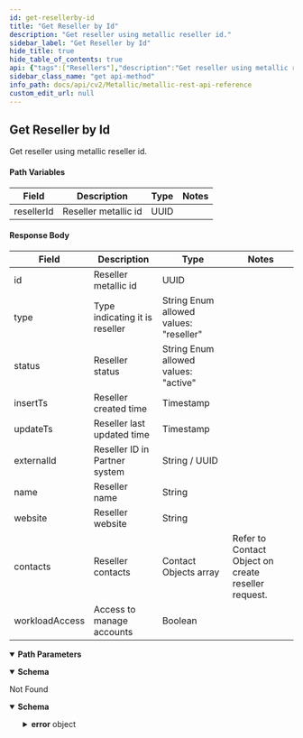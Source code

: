 ```yaml
---
id: get-resellerby-id
title: "Get Reseller by Id"
description: "Get reseller using metallic reseller id."
sidebar_label: "Get Reseller by Id"
hide_title: true
hide_table_of_contents: true
api: {"tags":["Resellers"],"description":"Get reseller using metallic reseller id.\n\n#### Path Variables\n\n| **Field** | **Description** | **Type** | **Notes** |\n| --- | --- | --- | --- |\n| resellerId | Reseller metallic id | UUID |  |\n\n#### Response Body\n\n| **Field** | **Description** | **Type** | **Notes** |\n| --- | --- | --- | --- |\n| id | Reseller metallic id | UUID |  |\n| type | Type indicating it is reseller | String Enum allowed values: \"reseller\" |  |\n| status | Reseller status | String Enum allowed values: \"active\" |  |\n| insertTs | Reseller created time | Timestamp |  |\n| updateTs | Reseller last updated time | Timestamp |  |\n| externalId | Reseller ID in Partner system | String / UUID |  |\n| name | Reseller name | String |  |\n| website | Reseller website | String |  |\n| contacts | Reseller contacts | Contact Objects array | Refer to Contact Object on create reseller request. |\n| workloadAccess | Access to manage accounts | Boolean |  |","operationId":"GetResellerbyId","parameters":[{"name":"resellerId","in":"path","description":"","required":true,"style":"simple","schema":{"type":"string"}}],"responses":{"200":{"description":"","content":{"application/json":{"schema":[{"title":"GetResellerbyId-Success","required":["data"],"type":"object","properties":{"data":{"title":"Data2","required":["id","insertTs","updateTs","name","type","status","contacts","website","externalId","workloadAccess"],"type":"object","properties":{"id":{"type":"string"},"insertTs":{"type":"string"},"updateTs":{"type":"string"},"name":{"type":"string"},"type":{"type":"string"},"status":{"type":"string"},"contacts":{"type":"array","items":{"title":"Contact","type":"object","example":{"email":"{{reseller_admin_email}}","firstName":"{{reseller_admin_firstname}}","lastName":"{{reseller_admin_lastname}}","phone":"{{reseller_admin_phone}}","address":{"addressLine1":"{{addless_line_1}}","city":"{{city}}","state":"{{state}}","country":"{{coutry}}","postalCode":"{{postal_code}}"},"type":"primary"},"properties":{"email":{"type":"string"},"firstName":{"type":"string"},"lastName":{"type":"string"},"phone":{"type":"string"},"address":{"title":"Address","type":"object","example":{"addressLine1":"{{addless_line_1}}","city":"{{city}}","state":"{{state}}","country":"{{coutry}}","postalCode":"{{postal_code}}"},"properties":{"addressLine1":{"type":"string"},"city":{"type":"string"},"state":{"type":"string","description":"Required when country is optional"},"country":{"type":"string"},"postalCode":{"type":"string"},"addressLine2":{"type":"string"}},"required":["addressLine1","city","country","postalCode"]},"type":{"type":"string"}},"required":["email","firstName","lastName","address","type"]},"description":""},"website":{"type":"string"},"externalId":{"type":"string"},"workloadAccess":{"type":"boolean"}},"example":{"id":"e4295015-6535-4989-9457-1ba12040a7ef","insertTs":"2022-09-20T08:42:52","updateTs":"2022-09-20T08:42:52","name":"testreseller","type":"reseller","status":"active","contacts":[{"email":"admin@testreseller.com","firstName":"Brooks","lastName":"Price","phone":"201-200-5904","address":{"addressLine1":"1 Commvault","city":"Tinton Fall","state":"New York","country":"United States","postalCode":"508001"},"type":"primary"}],"website":"www.testreseller.com","externalId":"c36c7995-cddb-459b-b145-f6385e92b844","workloadAccess":false}}},"example":{"data":{"id":"E4295015-6535-4989-9457-1BA12040A7EF","insertTs":"2022-09-20T08:42:52","updateTs":"2022-09-20T08:42:56","name":"testreseller","type":"reseller","status":"active","contacts":[{"email":"admin@testreseller.com","firstName":"Brooks","lastName":"Price","phone":"201-200-5904","address":{"addressLine1":"1 Commvault","city":"Tinton Fall","state":"New York","country":"United States","postalCode":"508001"},"type":"primary"}],"website":"www.testreseller.com","externalId":"c36c7995-cddb-459b-b145-f6385e92b844","workloadAccess":false}}}],"examples":{"Get Reseller by Id - Success":{"value":{"data":{"id":"E4295015-6535-4989-9457-1BA12040A7EF","insertTs":"2022-09-20T08:42:52","updateTs":"2022-09-20T08:42:56","name":"testreseller","type":"reseller","status":"active","contacts":[{"email":"admin@testreseller.com","firstName":"Brooks","lastName":"Price","phone":"201-200-5904","address":{"addressLine1":"1 Commvault","city":"Tinton Fall","state":"New York","country":"United States","postalCode":"508001"},"type":"primary"}],"website":"www.testreseller.com","externalId":"c36c7995-cddb-459b-b145-f6385e92b844","workloadAccess":false}}}}}}},"404":{"description":"Not Found","content":{"application/json":{"schema":{"allOf":[{"title":"GetResellerbyId-Error-NotFound1","required":["error"],"type":"object","properties":{"error":{"title":"Error4","required":["code","message"],"type":"object","properties":{"code":{"type":"integer","format":"int32"},"message":{"type":"string"}},"example":{"code":1006,"message":"Record not found"}}},"example":{"error":{"code":1006,"message":"Record not found"}}},{"example":{"error":{"code":1006,"message":"Record not found"}}}]},"example":{"error":{"code":1006,"message":"Record not found"}}}}}},"deprecated":false,"method":"get","path":"/partner/organizations/resellers/{resellerId}","servers":[{"url":"https://api.metallic.io/api/v1","variables":{}}],"security":[{"bearer":[]}],"securitySchemes":{"bearer":{"type":"http","scheme":"bearer"}},"info":{"title":"Metallic REST API Reference","description":"This API documentation covers all the APIs exposed by metallic for all the partner customers as well as standalone customers.\n\n> Invoke Authentication - `/api/v1/authenticate` API using `username` and `password` provided by metallic to obtain `authToken`. All subsequent requests should pass `authToken` obtained as `Bearer token` as part of `Authorization` header.\n\n> Contact Metallic Customer support for any further assistance.\n\n## HTTP Codes\n\nFollowing are the generic HTTP codes returned by APIs. These HTTP codes are not documented again at each API level to improve the overall documentation readability.\n\n| **HTTP Error Code** | **Description** |\n| --- | --- |\n| 200 | OK - Success |\n| 201 | Created - Record created successfully |\n| 204 | Success No Content -Usually returned for DELETE operation response. |\n| 400 | Bad Request - Correct the request and resubmit. |\n| 401 | Unauthorized - Authentication Failed. User credentials are incorrect or authToken is incorrect/expired. |\n| 403 | Forbidden - Logged in user does not have permission to requested API. |\n| 404 | Not Found - No records found matching the request. |\n| 409 | Conflict - In case of business errors where resource can not be created/updated due to conflict. |\n| 429 | Too Many Requests - API invocation quota exceeded. |\n| 500 | Internal Server Error - Unexpected error from server. Something went wrong on server. |","contact":{},"version":"1.0"},"postman":{"name":"Get Reseller by Id","description":{"content":"Get reseller using metallic reseller id.\n\n#### Path Variables\n\n| **Field** | **Description** | **Type** | **Notes** |\n| --- | --- | --- | --- |\n| resellerId | Reseller metallic id | UUID |  |\n\n#### Response Body\n\n| **Field** | **Description** | **Type** | **Notes** |\n| --- | --- | --- | --- |\n| id | Reseller metallic id | UUID |  |\n| type | Type indicating it is reseller | String Enum allowed values: \"reseller\" |  |\n| status | Reseller status | String Enum allowed values: \"active\" |  |\n| insertTs | Reseller created time | Timestamp |  |\n| updateTs | Reseller last updated time | Timestamp |  |\n| externalId | Reseller ID in Partner system | String / UUID |  |\n| name | Reseller name | String |  |\n| website | Reseller website | String |  |\n| contacts | Reseller contacts | Contact Objects array | Refer to Contact Object on create reseller request. |\n| workloadAccess | Access to manage accounts | Boolean |  |","type":"text/plain"},"url":{"path":["partner","organizations","resellers",":resellerId"],"host":["{{baseUrl}}"],"query":[],"variable":[{"disabled":false,"description":{"content":"(Required) ","type":"text/plain"},"type":"any","value":"","key":"resellerId"}]},"header":[{"key":"Accept","value":"application/json"}],"method":"GET"}}
sidebar_class_name: "get api-method"
info_path: docs/api/cv2/Metallic/metallic-rest-api-reference
custom_edit_url: null
---
```



## Get Reseller by Id



Get reseller using metallic reseller id.

#### Path Variables

| **Field** | **Description** | **Type** | **Notes** |
| --- | --- | --- | --- |
| resellerId | Reseller metallic id | UUID |  |

#### Response Body

| **Field** | **Description** | **Type** | **Notes** |
| --- | --- | --- | --- |
| id | Reseller metallic id | UUID |  |
| type | Type indicating it is reseller | String Enum allowed values: "reseller" |  |
| status | Reseller status | String Enum allowed values: "active" |  |
| insertTs | Reseller created time | Timestamp |  |
| updateTs | Reseller last updated time | Timestamp |  |
| externalId | Reseller ID in Partner system | String / UUID |  |
| name | Reseller name | String |  |
| website | Reseller website | String |  |
| contacts | Reseller contacts | Contact Objects array | Refer to Contact Object on create reseller request. |
| workloadAccess | Access to manage accounts | Boolean |  |

<details style={{"marginBottom":"1rem"}} data-collapsed={false} open={true}><summary style={{}}><strong>Path Parameters</strong></summary><div><ul><ParamsItem className={"paramsItem"} param={{"name":"resellerId","in":"path","description":"","required":true,"style":"simple","schema":{"type":"string"}}}></ParamsItem></ul></div></details><div><ApiTabs><TabItem label={"200"} value={"200"}><div></div><div><MimeTabs schemaType={"response"}><TabItem label={"application/json"} value={"application/json"}><SchemaTabs><TabItem label={"Schema"} value={"Schema"}><details style={{}} data-collapsed={false} open={true}><summary style={{"textAlign":"left"}}><strong>Schema</strong></summary><div style={{"textAlign":"left","marginLeft":"1rem"}}></div><ul style={{"marginLeft":"1rem"}}></ul></details></TabItem><TabItem label={" Get  Reseller by  Id -  Success"} value={" Get  Reseller by  Id -  Success"}><ResponseSamples responseExample={"{\n  \"data\": {\n    \"id\": \"E4295015-6535-4989-9457-1BA12040A7EF\",\n    \"insertTs\": \"2022-09-20T08:42:52\",\n    \"updateTs\": \"2022-09-20T08:42:56\",\n    \"name\": \"testreseller\",\n    \"type\": \"reseller\",\n    \"status\": \"active\",\n    \"contacts\": [\n      {\n        \"email\": \"admin@testreseller.com\",\n        \"firstName\": \"Brooks\",\n        \"lastName\": \"Price\",\n        \"phone\": \"201-200-5904\",\n        \"address\": {\n          \"addressLine1\": \"1 Commvault\",\n          \"city\": \"Tinton Fall\",\n          \"state\": \"New York\",\n          \"country\": \"United States\",\n          \"postalCode\": \"508001\"\n        },\n        \"type\": \"primary\"\n      }\n    ],\n    \"website\": \"www.testreseller.com\",\n    \"externalId\": \"c36c7995-cddb-459b-b145-f6385e92b844\",\n    \"workloadAccess\": false\n  }\n}"} language={"json"}></ResponseSamples></TabItem></SchemaTabs></TabItem></MimeTabs></div></TabItem><TabItem label={"404"} value={"404"}><div>

Not Found

</div><div><MimeTabs schemaType={"response"}><TabItem label={"application/json"} value={"application/json"}><SchemaTabs><TabItem label={"Schema"} value={"Schema"}><details style={{}} data-collapsed={false} open={true}><summary style={{"textAlign":"left"}}><strong>Schema</strong></summary><div style={{"textAlign":"left","marginLeft":"1rem"}}></div><ul style={{"marginLeft":"1rem"}}><SchemaItem collapsible={true} className={"schemaItem"}><details style={{}}><summary style={{}}><strong>error</strong><span style={{"opacity":"0.6"}}> object</span></summary><div style={{"marginLeft":"1rem"}}><SchemaItem collapsible={false} name={"code"} required={false} deprecated={undefined} schemaDescription={undefined} schemaName={"int32"} qualifierMessage={undefined} defaultValue={undefined}></SchemaItem><SchemaItem collapsible={false} name={"message"} required={false} deprecated={undefined} schemaDescription={undefined} schemaName={"string"} qualifierMessage={undefined} defaultValue={undefined}></SchemaItem></div></details></SchemaItem></ul></details></TabItem><TabItem label={"Example (from schema)"} value={"Example (from schema)"}><ResponseSamples responseExample={"{\n  \"error\": {\n    \"code\": 1006,\n    \"message\": \"Record not found\"\n  }\n}"} language={"json"}></ResponseSamples></TabItem><TabItem label={"Example"} value={"Example"}><ResponseSamples responseExample={"{\n  \"error\": {\n    \"code\": 1006,\n    \"message\": \"Record not found\"\n  }\n}"} language={"json"}></ResponseSamples></TabItem></SchemaTabs></TabItem></MimeTabs></div></TabItem></ApiTabs></div>
      